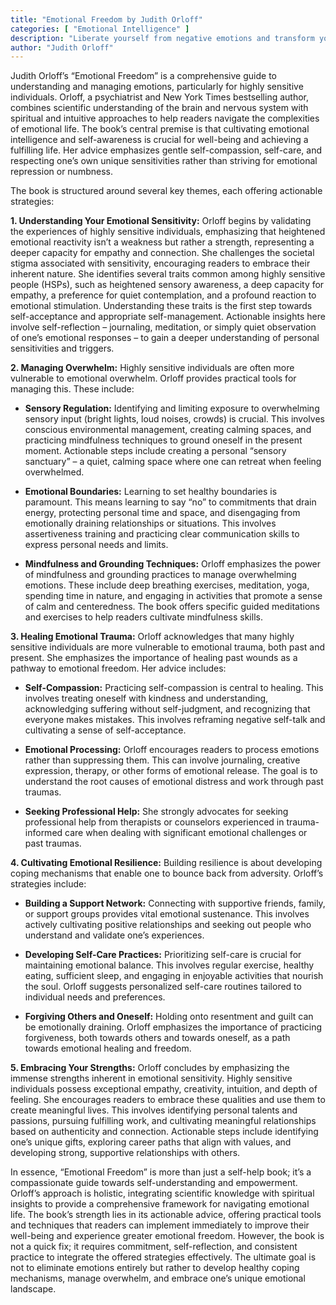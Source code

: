 ```yaml
---
title: "Emotional Freedom by Judith Orloff"
categories: [ "Emotional Intelligence" ]
description: "Liberate yourself from negative emotions and transform your life"
author: "Judith Orloff"
---
```

Judith Orloff's "Emotional Freedom" is a comprehensive guide to understanding and managing emotions, particularly for highly sensitive individuals.  Orloff, a psychiatrist and New York Times bestselling author, combines scientific understanding of the brain and nervous system with spiritual and intuitive approaches to help readers navigate the complexities of emotional life.  The book's central premise is that cultivating emotional intelligence and self-awareness is crucial for well-being and achieving a fulfilling life.  Her advice emphasizes gentle self-compassion, self-care, and respecting one's own unique sensitivities rather than striving for emotional repression or numbness.

The book is structured around several key themes, each offering actionable strategies:

**1. Understanding Your Emotional Sensitivity:**  Orloff begins by validating the experiences of highly sensitive individuals, emphasizing that heightened emotional reactivity isn't a weakness but rather a strength, representing a deeper capacity for empathy and connection. She challenges the societal stigma associated with sensitivity, encouraging readers to embrace their inherent nature.  She identifies several traits common among highly sensitive people (HSPs), such as heightened sensory awareness, a deep capacity for empathy, a preference for quiet contemplation, and a profound reaction to emotional stimulation.  Understanding these traits is the first step towards self-acceptance and appropriate self-management.  Actionable insights here involve self-reflection – journaling, meditation, or simply quiet observation of one's emotional responses – to gain a deeper understanding of personal sensitivities and triggers.


**2. Managing Overwhelm:** Highly sensitive individuals are often more vulnerable to emotional overwhelm. Orloff provides practical tools for managing this.  These include:

* **Sensory Regulation:**  Identifying and limiting exposure to overwhelming sensory input (bright lights, loud noises, crowds) is crucial.  This involves conscious environmental management, creating calming spaces, and practicing mindfulness techniques to ground oneself in the present moment.  Actionable steps include creating a personal "sensory sanctuary" – a quiet, calming space where one can retreat when feeling overwhelmed.

* **Emotional Boundaries:**  Learning to set healthy boundaries is paramount.  This means learning to say "no" to commitments that drain energy, protecting personal time and space, and disengaging from emotionally draining relationships or situations.  This involves assertiveness training and practicing clear communication skills to express personal needs and limits.

* **Mindfulness and Grounding Techniques:**  Orloff emphasizes the power of mindfulness and grounding practices to manage overwhelming emotions. These include deep breathing exercises, meditation, yoga, spending time in nature, and engaging in activities that promote a sense of calm and centeredness.  The book offers specific guided meditations and exercises to help readers cultivate mindfulness skills.

**3. Healing Emotional Trauma:**  Orloff acknowledges that many highly sensitive individuals are more vulnerable to emotional trauma, both past and present.  She emphasizes the importance of healing past wounds as a pathway to emotional freedom.  Her advice includes:

* **Self-Compassion:**  Practicing self-compassion is central to healing.  This involves treating oneself with kindness and understanding, acknowledging suffering without self-judgment, and recognizing that everyone makes mistakes.  This involves reframing negative self-talk and cultivating a sense of self-acceptance.

* **Emotional Processing:**  Orloff encourages readers to process emotions rather than suppressing them. This can involve journaling, creative expression, therapy, or other forms of emotional release.  The goal is to understand the root causes of emotional distress and work through past traumas.

* **Seeking Professional Help:**  She strongly advocates for seeking professional help from therapists or counselors experienced in trauma-informed care when dealing with significant emotional challenges or past traumas.

**4. Cultivating Emotional Resilience:** Building resilience is about developing coping mechanisms that enable one to bounce back from adversity. Orloff’s strategies include:

* **Building a Support Network:**  Connecting with supportive friends, family, or support groups provides vital emotional sustenance.  This involves actively cultivating positive relationships and seeking out people who understand and validate one's experiences.

* **Developing Self-Care Practices:** Prioritizing self-care is crucial for maintaining emotional balance.  This involves regular exercise, healthy eating, sufficient sleep, and engaging in enjoyable activities that nourish the soul.  Orloff suggests personalized self-care routines tailored to individual needs and preferences.

* **Forgiving Others and Oneself:**  Holding onto resentment and guilt can be emotionally draining.  Orloff emphasizes the importance of practicing forgiveness, both towards others and towards oneself, as a path towards emotional healing and freedom.


**5. Embracing Your Strengths:**  Orloff concludes by emphasizing the immense strengths inherent in emotional sensitivity.  Highly sensitive individuals possess exceptional empathy, creativity, intuition, and depth of feeling.  She encourages readers to embrace these qualities and use them to create meaningful lives. This involves identifying personal talents and passions, pursuing fulfilling work, and cultivating meaningful relationships based on authenticity and connection.  Actionable steps include identifying one's unique gifts, exploring career paths that align with values, and developing strong, supportive relationships with others.

In essence, "Emotional Freedom" is more than just a self-help book; it's a compassionate guide towards self-understanding and empowerment.  Orloff's approach is holistic, integrating scientific knowledge with spiritual insights to provide a comprehensive framework for navigating emotional life.  The book's strength lies in its actionable advice, offering practical tools and techniques that readers can implement immediately to improve their well-being and experience greater emotional freedom.  However, the book is not a quick fix; it requires commitment, self-reflection, and consistent practice to integrate the offered strategies effectively. The ultimate goal is not to eliminate emotions entirely but rather to develop healthy coping mechanisms, manage overwhelm, and embrace one's unique emotional landscape.

